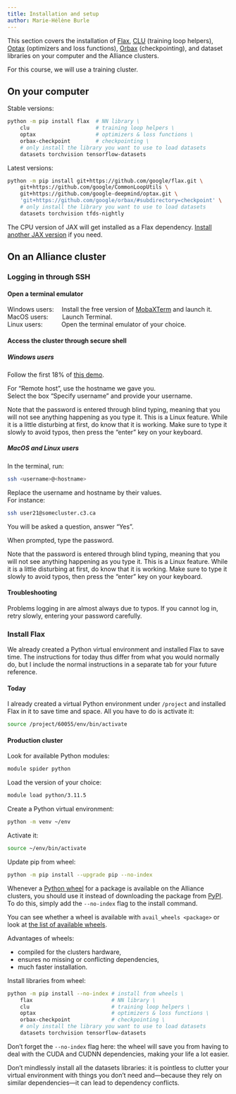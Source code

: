 ```yaml
---
title: Installation and setup
author: Marie-Hélène Burle
---
```


:::{.def}

This section covers the installation of [Flax](https://github.com/google/flax), [CLU](https://github.com/google/CommonLoopUtils?tab=readme-ov-file) (training loop helpers), [Optax](https://github.com/google-deepmind/optax) (optimizers and loss functions), [Orbax](https://github.com/google/orbax) (checkpointing), and dataset libraries on your computer and the Alliance clusters.

For this course, we will use a training cluster.

:::

## On your computer

Stable versions:

```.bash
python -m pip install flax  # NN library \
	clu				        # training loop helpers \
	optax                   # optimizers & loss functions \
	orbax-checkpoint        # checkpointing \
	# only install the library you want to use to load datasets
	datasets torchvision tensorflow-datasets
```

Latest versions:

```.bash
python -m pip install git+https://github.com/google/flax.git \
    git+https://github.com/google/CommonLoopUtils \
    git+https://github.com/google-deepmind/optax.git \
    'git+https://github.com/google/orbax/#subdirectory=checkpoint' \
    # only install the library you want to use to load datasets
    datasets torchvision tfds-nightly
```

The CPU version of JAX will get installed as a Flax dependency. [Install another JAX version](https://jax.readthedocs.io/en/latest/installation.html) if you need.

## On an Alliance cluster

### Logging in through SSH

#### Open a terminal emulator

Windows users: &emsp;Install the free version of [MobaXTerm](https://mobaxterm.mobatek.net/download.html) and launch it. \
MacOS users: &emsp;&emsp;Launch Terminal. \
Linux users: &emsp;&emsp;&ensp;&nbsp;Open the terminal emulator of your choice.

#### Access the cluster through secure shell

##### Windows users

Follow the first 18% of [this demo](https://mobaxterm.mobatek.net/demo.html).

For "Remote host", use the hostname we gave you. \
Select the box "Specify username" and provide your username.

:::{.note}

Note that the password is entered through blind typing, meaning that you will not see anything happening as you type it. This is a Linux feature. While it is a little disturbing at first, do know that it is working. Make sure to type it slowly to avoid typos, then press the "enter" key on your keyboard.

:::

##### MacOS and Linux users

In the terminal, run:

```.bash
ssh <username>@<hostname>
```

:::{.note}

Replace the username and hostname by their values.<br>
For instance:

```.bash
ssh user21@somecluster.c3.ca
```

:::

You will be asked a question, answer "Yes".

When prompted, type the password.

:::{.note}

Note that the password is entered through blind typing, meaning that you will not see anything happening as you type it. This is a Linux feature. While it is a little disturbing at first, do know that it is working. Make sure to type it slowly to avoid typos, then press the "enter" key on your keyboard.

:::

#### Troubleshooting

Problems logging in are almost always due to typos. If you cannot log in, retry slowly, entering your password carefully.

### Install Flax

:::{.note}

We already created a Python virtual environment and installed Flax to save time. The instructions for today thus differ from what you would normally do, but I include the normal instructions in a separate tab for your future reference.

:::

::: {.panel-tabset}

#### Today

I already created a virtual Python environment under `/project` and installed Flax in it to save time and space. All you have to do is activate it:

```.bash
source /project/60055/env/bin/activate
```

#### Production cluster

Look for available Python modules:

```.bash
module spider python
```

Load the version of your choice:

```.bash
module load python/3.11.5
```

Create a Python virtual environment:

```.bash
python -m venv ~/env
```

Activate it:

```.bash
source ~/env/bin/activate
```

Update pip from wheel:

```.bash
python -m pip install --upgrade pip --no-index
```

:::{.note}

Whenever a [Python wheel](https://pythonwheels.com/) for a package is available on the Alliance clusters, you should use it instead of downloading the package from [PyPI](https://pypi.org/). To do this, simply add the `--no-index` flag to the install command.

You can see whether a wheel is available with `avail_wheels <package>` or look at [the list of available wheels](https://docs.alliancecan.ca/wiki/Available_Python_wheels).

Advantages of wheels:

- compiled for the clusters hardware,
- ensures no missing or conflicting dependencies,
- much faster installation.

:::

Install libraries from wheel:

```.bash
python -m pip install --no-index # install from wheels \
	flax                         # NN library \
	clu				             # training loop helpers \
	optax                        # optimizers & loss functions \
	orbax-checkpoint             # checkpointing \
	# only install the library you want to use to load datasets
	datasets torchvision tensorflow-datasets
```

:::{.note}

Don't forget the `--no-index` flag here: the wheel will save you from having to deal with the CUDA and CUDNN dependencies, making your life a lot easier.

:::

:::{.note}

Don't mindlessly install all the datasets libraries: it is pointless to clutter your virtual environment with things you don't need and—because they rely on similar dependencies—it can lead to dependency conflicts.

:::

:::

